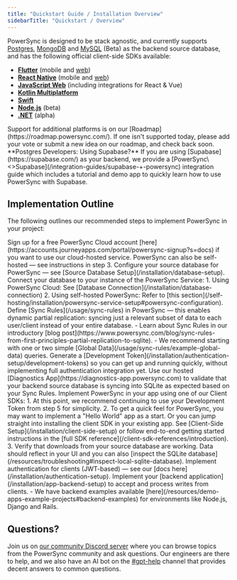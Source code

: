 ```yaml
---
title: "Quickstart Guide / Installation Overview"
sidebarTitle: "Quickstart / Overview"
---
```


PowerSync is designed to be stack agnostic, and currently supports [Postgres](/installation/database-setup#postgres), [MongoDB](/installation/database-setup#mongodb) and [MySQL](/installation/database-setup#mysql-beta) (Beta) as the backend source database, and has the following official client-side SDKs available:
- [**Flutter**](/client-sdk-references/flutter) (mobile and [web](/client-sdk-references/flutter/flutter-web-support)) 
- [**React Native**](/client-sdk-references/react-native-and-expo) (mobile and [web](/client-sdk-references/react-native-and-expo/react-native-web-support)) 
- [**JavaScript Web**](/client-sdk-references/javascript-web) (including integrations for React & Vue) 
- [**Kotlin Multiplatform**](/client-sdk-references/kotlin-multiplatform)
- [**Swift**](/client-sdk-references/swift)
- [**Node.js**](/client-sdk-references/node) (beta)
- [**.NET**](/client-sdk-references/dotnet) (alpha)

<Note>
Support for additional platforms is on our [Roadmap](https://roadmap.powersync.com/). If one isn't supported today, please add your vote or submit a new idea on our roadmap, and check back soon.
</Note>

<Note>
**Postgres Developers: Using Supabase?** If you are using [Supabase](https://supabase.com/) as your backend, we provide a [PowerSync\<>Supabase](/integration-guides/supabase-+-powersync) integration guide which includes a tutorial and demo app to quickly learn how to use PowerSync with Supabase.
</Note>

## Implementation Outline

The following outlines our recommended steps to implement PowerSync in your project:

<Steps>
  <Step title="[Optional] Create a PowerSync Cloud account">
    Sign up for a free PowerSync Cloud account [here](https://accounts.journeyapps.com/portal/powersync-signup?s=docs) if you want to use our cloud-hosted service. PowerSync can also be self-hosted — see instructions in step 3.
  </Step>
  <Step title="Configure your Source Database">
    Configure your source database for PowerSync — see [Source Database Setup](/installation/database-setup).
  </Step>
  <Step title="Connect PowerSync to your Database">
    Connect your database to your instance of the PowerSync Service:
      1. Using PowerSync Cloud: See [Database Connection](/installation/database-connection)
      2. Using self-hosted PowerSync: Refer to [this section](/self-hosting/installation/powersync-service-setup#powersync-configuration).
  </Step>
  <Step title="Define Basic Sync Rules">
    Define [Sync Rules](/usage/sync-rules) in PowerSync — this enables dynamic partial replication: syncing just a relevant subset of data to each user/client instead of your entire database.
    - Learn about Sync Rules in our introductory [blog post](https://www.powersync.com/blog/sync-rules-from-first-principles-partial-replication-to-sqlite).
    - We recommend starting with one or two simple [Global Data](/usage/sync-rules/example-global-data) queries.
  </Step>
  <Step title="[Optional] Generate a Development Token">
    Generate a [Development Token](/installation/authentication-setup/development-tokens) so you can get up and running quickly, without implementing full authentication integration yet.
  </Step>
  <Step title="[Optional] Test Sync with our Diagnostics App">
    Use our hosted [Diagnostics App](https://diagnostics-app.powersync.com) to validate that your backend source database is syncing into SQLite as expected based on your Sync Rules.
  </Step>
  <Step title="Implement PowerSync on the Client-Side">
    Implement PowerSync in your app using one of our Client SDKs:
   1. At this point, we recommend continuing to use your Development Token from step 5 for simplicity.
   2. To get a quick feel for PowerSync, you may want to implement a "Hello World" app as a start. Or you can jump straight into installing the client SDK in your existing app. See [Client-Side Setup](/installation/client-side-setup) or follow end-to-end getting started instructions in the [full SDK reference](/client-sdk-references/introduction).
   3. Verify that downloads from your source database are working. Data should reflect in your UI and you can also [inspect the SQLite database](/resources/troubleshooting#inspect-local-sqlite-database).
  </Step>
  <Step title="Implement Authentication">
   Implement authentication for clients (JWT-based) — see our [docs here](/installation/authentication-setup).
  </Step>
  <Step title="Configure your Backend Application">
   Implement your [backend application](/installation/app-backend-setup) to accept and process writes from clients.
    - We have backend examples available [here](/resources/demo-apps-example-projects#backend-examples) for environments like Node.js, Django and Rails.
  </Step>
</Steps>

## Questions?

Join us on [our community Discord server](https://discord.gg/powersync) where you can browse topics from the PowerSync community and ask questions. Our engineers are there to help, and we also have an AI bot on the [#gpt-help](https://discord.com/channels/1138230179878154300/1304118313093173329) channel that provides decent answers to common questions.
